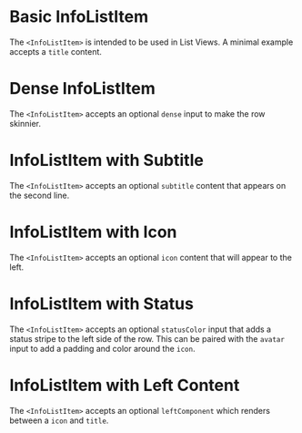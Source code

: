 
# Basic InfoListItem

The `<InfoListItem>` is intended to be used in List Views. A minimal example accepts a `title` content.

<BasicInfoListItem />

# Dense InfoListItem

The `<InfoListItem>` accepts an optional `dense` input to make the row skinnier.

<DenseInfoListItem />

# InfoListItem with Subtitle

The `<InfoListItem>` accepts an optional `subtitle` content that appears on the second line.

<InfoListItemWithSubtitle />

# InfoListItem with Icon

The `<InfoListItem>` accepts an optional `icon` content that will appear to the left.

<InfoListItemWithIcon />

# InfoListItem with Status

The `<InfoListItem>` accepts an optional `statusColor` input that adds a status stripe to the left side of the row. This can be paired with the `avatar` input to add a padding and color around the `icon`.

<InfoListItemWithStatusColor />

# InfoListItem with Left Content

The `<InfoListItem>` accepts an optional `leftComponent` which renders between a `icon` and `title`.

<InfoListItemWithLeftComponent />
